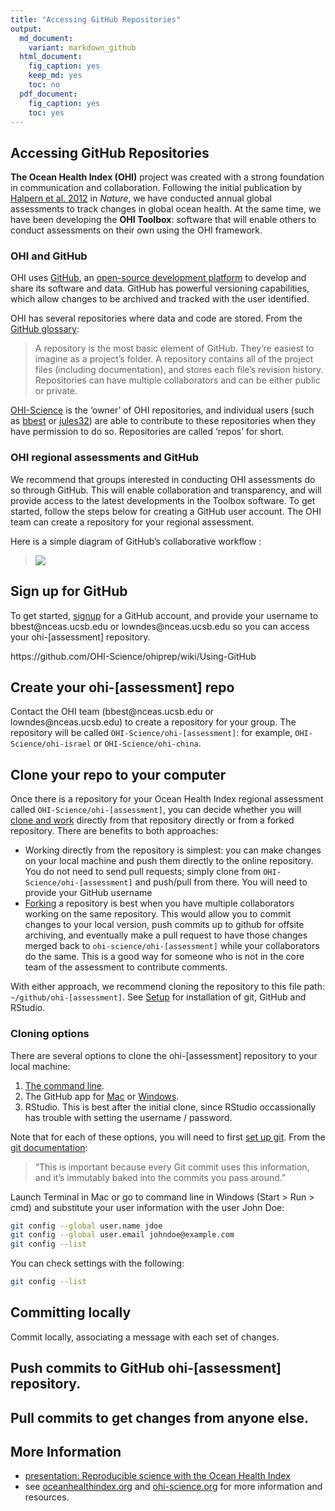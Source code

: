 ```yaml
---
title: "Accessing GitHub Repositories"
output: 
  md_document:
    variant: markdown_github
  html_document:
    fig_caption: yes
    keep_md: yes
    toc: no
  pdf_document: 
    fig_caption: yes
    toc: yes
---
```


## Accessing GitHub Repositories

**The Ocean Health Index (OHI)** project was created with a strong foundation in communication and collaboration. Following the initial publication by [Halpern et al. 2012](http://www.nature.com/nature/journal/v488/n7413/abs/nature11397.html) in *Nature*, we have conducted annual global assessments to track changes in global ocean health. At the same time, we have been developing the **OHI Toolbox**: software that will enable others to conduct assessments on their own using the OHI framework. 


### OHI and GitHub 
OHI uses [GitHub](http://github.com), an [open-source development platform](http://en.wikipedia.org/wiki/GitHub) to develop and share its software and data. GitHub has powerful versioning capabilities, which allow changes to be archived and tracked with the user identified.
  
OHI has several repositories where data and code are stored. From the [GitHub glossary](https://help.github.com/articles/github-glossary#repository): 

> A repository is the most basic element of GitHub. They're easiest to imagine as a project's folder. A repository contains all of the project files (including documentation), and stores each file's revision history. Repositories can have multiple collaborators and can be either public or private.

[OHI-Science](https://github.com/OHI-Science) is the 'owner' of OHI repositories, and individual users (such as [bbest](https://github.com/bbest) or [jules32](https://github.com/jules32)) are able to contribute to these repositories when they have permission to do so. Repositories are called 'repos' for short.  
  

### OHI regional assessments and GitHub
We recommend that groups interested in conducting OHI assessments do so through GitHub. This will enable collaboration and transparency, and will provide access to the latest developments in the Toolbox software. To get started, follow the steps below for creating a GitHub user account. The OHI team can create a repository for your regional assessment.  
  
Here is a simple diagram of GitHub's collaborative workflow :

> ![](zfig_clone_push_pull.png)

## Sign up for GitHub
To get started, [signup](http://github.com) for a GitHub account, and provide your username to bbest@nceas.ucsb.edu or lowndes@nceas.ucsb.edu so you can access your ohi-[assessment] repository.

https://github.com/OHI-Science/ohiprep/wiki/Using-GitHub


## Create your ohi-[assessment] repo
Contact the OHI team (bbest@nceas.ucsb.edu or lowndes@nceas.ucsb.edu) to create a repository for your group. The repository will be called `OHI-Science/ohi-[assessment]`: for example, `OHI-Science/ohi-israel` or `OHI-Science/ohi-china`.

## Clone your repo to your computer

Once there is a repository for your Ocean Health Index regional assessment called `OHI-Science/ohi-[assessment]`, you can decide whether you will [clone and work](https://github.com/OHI-Science/ohiprep/wiki/Setup#github_fork) directly from that repository directly or from a forked repository. There are benefits to both approaches:

* Working directly from the repository is simplest: you can make changes on your local machine and push them directly to the online repository. You do not need to send pull requests; simply clone from `OHI-Science/ohi-[assessment]` and push/pull from there. You will need to provide your GitHub username 
* [Forking](https://help.github.com/articles/fork-a-repo) a repository is best when you have multiple collaborators working on the same repository. This would allow you to commit changes to your local version, push commits up to github for offsite archiving, and eventually make a pull request to have those changes merged back to `ohi-science/ohi-[assessment]` while your collaborators do the same. This is a good way for someone who is not in the core team of the assessment to contribute comments.

With either approach, we recommend cloning the repository to this file path: `~/github/ohi-[assessment]`. See [Setup](https://github.com/OHI-Science/ohiprep/wiki/Setup) for installation of git, GitHub and RStudio. 

### Cloning options
There are several options to clone the ohi-[assessment] repository to your local machine:

1. [The command line](https://help.github.com/articles/fork-a-repo#keep-your-fork-synced).
2. The GitHub app for [Mac](https://mac.github.com/) or [Windows](https://windows.github.com/).
3. RStudio. This is best after the initial clone, since RStudio occassionally has trouble with setting the username / password.

Note that for each of these options, you will need to first [set up git](https://help.github.com/articles/fork-a-repo#step-1-set-up-git). From the [git documentation](http://git-scm.com/book/en/Getting-Started-First-Time-Git-Setup#Your-Identity): 

> "This is important because every Git commit uses this information, and it’s immutably baked into the commits you pass around." 

Launch Terminal in Mac or go to command line in Windows (Start > Run > cmd) and substitute your user information with the user John Doe:

```bash
git config --global user.name jdoe
git config --global user.email johndoe@example.com
git config --list
```

You can check settings with the following:

```bash
git config --list
```


## Committing locally
Commit locally, associating a message with each set of changes.

## Push commits to GitHub ohi-[assessment] repository.

## Pull commits to get changes from anyone else.


## More Information

* [presentation: Reproducible science with the Ocean Health Index](http://bbest.github.io/talks/2014-06_OHI-repro-sci/#1)
* see [oceanhealthindex.org](www.oceanhealthindex.org) and [ohi-science.org](ohi-science.org) for more information and resources.  

